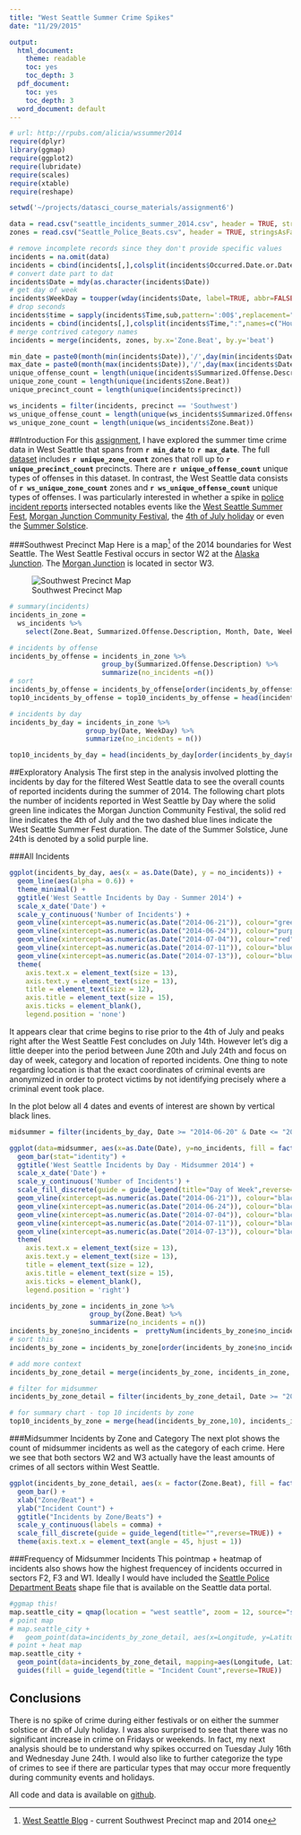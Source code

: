 ```yaml
---
title: "West Seattle Summer Crime Spikes"
date: "11/29/2015"

output:
  html_document:
    theme: readable
    toc: yes
    toc_depth: 3
  pdf_document:
    toc: yes
    toc_depth: 3
  word_document: default
---
```


```r
# url: http://rpubs.com/alicia/wssummer2014
require(dplyr)
library(ggmap)
require(ggplot2)
require(lubridate)
require(scales)
require(xtable)
require(reshape)

setwd('~/projects/datasci_course_materials/assignment6')

data = read.csv("seattle_incidents_summer_2014.csv", header = TRUE, stringsAsFactors=FALSE)
zones = read.csv("Seattle_Police_Beats.csv", header = TRUE, stringsAsFactors=FALSE)

# remove incomplete records since they don't provide specific values
incidents = na.omit(data)
incidents = cbind(incidents[,],colsplit(incidents$Occurred.Date.or.Date.Range.Start," ",names=c("Date","Time","Period")))
# convert date part to dat
incidents$Date = mdy(as.character(incidents$Date))
# get day of week
incidents$WeekDay = toupper(wday(incidents$Date, label=TRUE, abbr=FALSE))
# drop seconds
incidents$time = sapply(incidents$Time,sub,pattern=':00$',replacement="")
incidents = cbind(incidents[,],colsplit(incidents$Time,":",names=c("Hour","Minute")))
# merge contrived category names
incidents = merge(incidents, zones, by.x='Zone.Beat', by.y='beat')

min_date = paste0(month(min(incidents$Date)),'/',day(min(incidents$Date)),'/2014')
max_date = paste0(month(max(incidents$Date)),'/',day(max(incidents$Date)),'/2014')
unique_offense_count = length(unique(incidents$Summarized.Offense.Description))
unique_zone_count = length(unique(incidents$Zone.Beat))
unique_precinct_count = length(unique(incidents$precinct))

ws_incidents = filter(incidents, precinct == 'Southwest')
ws_unique_offense_count = length(unique(ws_incidents$Summarized.Offense.Description))
ws_unique_zone_count = length(unique(ws_incidents$Zone.Beat))
```

##Introduction
For this [assignment](https://github.com/uwescience/datasci_course_materials/blob/master/assignment6/crimeanalytics.md), I have explored the summer time crime data in West Seattle that spans from **`r min_date`** to **`r max_date`**. The full [dataset](https://github.com/uwescience/datasci_course_materials/blob/master/assignment6/seattle_incidents_summer_2014.csv) includes **`r unique_zone_count`** zones that roll up to **`r unique_precinct_count`** precincts. There are **`r unique_offense_count`** unique types of offenses in this dataset. In contrast, the West Seattle data consists of **`r ws_unique_zone_count`** zones and **`r ws_unique_offense_count`** unique types of offenses. I was particularly interested in whether a spike in [police incident reports](https://data.seattle.gov/d/7ais-f98f) intersected notables events like the [West Seattle Summer Fest](http://wsjunction.org/summerfest/), [Morgan Junction Community Festival](http://westseattleblog.com/2014/06/happening-now-morgan-junction-community-festival-2014/), the [4th of July holiday](http://westseattleblog.com/4th-of-july/) or even the [Summer Solstice](http://www.alicesastroinfo.com/2014/06/summer-solstice-sunset-watch-2014/).

###Southwest Precinct Map
Here is a map[^footnote1] of the 2014 boundaries for West Seattle. The West Seattle Festival occurs in sector W2 at the [Alaska Junction](http://wsjunction.org/). The [Morgan Junction](http://www.morganjunction.org/) is located in sector W3.

![Southwest Precinct Map](http://cloud3.wsbcdn.com/blog/wp-content/uploads/2015/01/oldmap-e1422478010998.jpg)

```r
# summary(incidents)
incidents_in_zone = 
  ws_incidents %>%
    select(Zone.Beat, Summarized.Offense.Description, Month, Date, WeekDay, Time, Period, Latitude, Longitude)

# incidents by offense
incidents_by_offense = incidents_in_zone %>%
                       group_by(Summarized.Offense.Description) %>%
                       summarize(no_incidents =n())
# sort
incidents_by_offense = incidents_by_offense[order(incidents_by_offense$no_incidents, decreasing = TRUE),]
top10_incidents_by_offense = top10_incidents_by_offense = head(incidents_by_offense[order(incidents_by_offense$no_incidents, decreasing = TRUE),],10)

# incidents by day
incidents_by_day = incidents_in_zone %>%
                   group_by(Date, WeekDay) %>%
                   summarize(no_incidents = n())

top10_incidents_by_day = head(incidents_by_day[order(incidents_by_day$no_incidents, decreasing = TRUE),],10)
```

##Exploratory Analysis
The first step in the analysis involved plotting the incidents by day for the filtered West Seattle data to see the overall counts of reported incidents during the summer of 2014. The following chart plots the number of incidents reported in West Seattle by Day where the solid green line indicates the Morgan Junction Community Festival, the solid red line indicates the 4th of July and the two dashed blue lines indicate the West Seattle Summer Fest duration. The date of the Summer Solstice, June 24th is denoted by a solid purple line.

###All Incidents
```r
ggplot(incidents_by_day, aes(x = as.Date(Date), y = no_incidents)) + 
  geom_line(aes(alpha = 0.6)) +
  theme_minimal() + 
  ggtitle('West Seattle Incidents by Day - Summer 2014') + 
  scale_x_date('Date') +
  scale_y_continuous('Number of Incidents') +
  geom_vline(xintercept=as.numeric(as.Date("2014-06-21")), colour="green") + 
  geom_vline(xintercept=as.numeric(as.Date("2014-06-24")), colour="purple") + 
  geom_vline(xintercept=as.numeric(as.Date("2014-07-04")), colour="red") + 
  geom_vline(xintercept=as.numeric(as.Date("2014-07-11")), colour="blue", linetype = "longdash") + 
  geom_vline(xintercept=as.numeric(as.Date("2014-07-13")), colour="blue", linetype = "longdash") + 
  theme(
    axis.text.x = element_text(size = 13),
    axis.text.y = element_text(size = 13),
    title = element_text(size = 12),
    axis.title = element_text(size = 15),
    axis.ticks = element_blank(),
    legend.position = 'none')
```

It appears clear that crime begins to rise prior to the 4th of July and peaks right after the West Seattle Fest concludes on July 14th. However let's dig a little deeper into the period between June 20th and July 24th and focus on day of week, category and location of reported incidents. One thing to note regarding location is that the exact coordinates of criminal events are anonymized in order to protect victims by not identifying precisely where a criminal event took place.

In the plot below all 4 dates and events of interest are shown by vertical black lines.

```r
midsummer = filter(incidents_by_day, Date >= "2014-06-20" & Date <= "2014-07-24")
```

```r
ggplot(data=midsummer, aes(x=as.Date(Date), y=no_incidents, fill = factor(WeekDay))) +
  geom_bar(stat="identity") +
  ggtitle('West Seattle Incidents by Day - Midsummer 2014') + 
  scale_x_date('Date') +
  scale_y_continuous('Number of Incidents') +
  scale_fill_discrete(guide = guide_legend(title="Day of Week",reverse=FALSE)) +
  geom_vline(xintercept=as.numeric(as.Date("2014-06-21")), colour="black") + 
  geom_vline(xintercept=as.numeric(as.Date("2014-06-24")), colour="black") + 
  geom_vline(xintercept=as.numeric(as.Date("2014-07-04")), colour="black") + 
  geom_vline(xintercept=as.numeric(as.Date("2014-07-11")), colour="black", linetype = "longdash") + 
  geom_vline(xintercept=as.numeric(as.Date("2014-07-13")), colour="black", linetype = "longdash") +
  theme(
    axis.text.x = element_text(size = 13),
    axis.text.y = element_text(size = 13),
    title = element_text(size = 12),
    axis.title = element_text(size = 15),
    axis.ticks = element_blank(),
    legend.position = 'right')
```

```r
incidents_by_zone = incidents_in_zone %>%
                    group_by(Zone.Beat) %>%
                    summarize(no_incidents = n())
incidents_by_zone$no_incidents =  prettyNum(incidents_by_zone$no_incidents,big.mark = ",")
# sort this
incidents_by_zone = incidents_by_zone[order(incidents_by_zone$no_incidents, decreasing = TRUE),]

# add more context
incidents_by_zone_detail = merge(incidents_by_zone, incidents_in_zone, by="Zone.Beat")

# filter for midsummer
incidents_by_zone_detail = filter(incidents_by_zone_detail, Date >= "2014-06-20" & Date <= "2014-07-24")

# for summary chart - top 10 incidents by zone
top10_incidents_by_zone = merge(head(incidents_by_zone,10), incidents_in_zone, by = "Zone.Beat")
```

###Midsummer Incidents by Zone and Category
The next plot shows the count of midsummer incidents as well as the category of each crime. Here we see that both sectors W2 and W3 actually have the least amounts of crimes of all sectors within West Seattle.

```r
ggplot(incidents_by_zone_detail, aes(x = factor(Zone.Beat), fill = factor(Summarized.Offense.Description))) + 
  geom_bar() +
  xlab("Zone/Beat") +
  ylab("Incident Count") +
  ggtitle("Incidents by Zone/Beats") +
  scale_y_continuous(labels = comma) +
  scale_fill_discrete(guide = guide_legend(title="",reverse=TRUE)) +
  theme(axis.text.x = element_text(angle = 45, hjust = 1))
```

###Frequency of Midsummer Incidents
This pointmap + heatmap of incidents also shows how the highest frequencey of incidents occurred in sectors F2, F3 and W1. Ideally I would have included the [Seattle Police Department Beats](https://data.seattle.gov/d/nnxn-434b) shape file that is available on the Seattle data portal.

```r
#ggmap this!
map.seattle_city = qmap(location = "west seattle", zoom = 12, source="stamen", maptype="toner-lite")
# point map
# map.seattle_city +
#   geom_point(data=incidents_by_zone_detail, aes(x=Longitude, y=Latitude), color="red", alpha=.7, size=1.4)
# point + heat map
map.seattle_city +
  geom_point(data=incidents_by_zone_detail, mapping=aes(Longitude, Latitude)) + stat_density2d(data=incidents_by_zone_detail, mapping=aes(x=Longitude, y=Latitude, fill=no_incidents), geom="polygon", alpha=0.7) +
  guides(fill = guide_legend(title = "Incident Count",reverse=TRUE))
```

## Conclusions
There is no spike of crime during either festivals or on either the summer solstice or 4th of July holiday. I was also surprised to see that there was no significant increase in crime on Fridays or weekends. In fact, my next analysis should be to understand why spikes occurred on Tuesday July 16th and Wednesday June 24th. I would also like to further categorize the type of crimes to see if there are particular types that may occur more frequently during community events and holidays.

All code and data is available on [github](https://github.com/aliciatb/public_scripts/ws_crime_summer2014).

[^footnote1]: [West Seattle Blog](http://westseattleblog.com/2015/01/see-the-new-map-as-seattle-police-redraws-beat-boundaries/) - current Southwest Precinct map and 2014 one